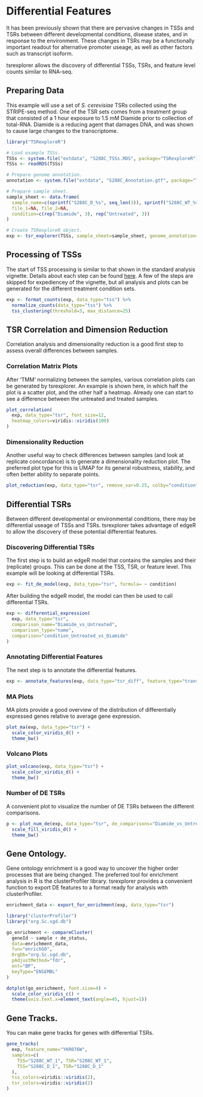 
# Differential Features

It has been previously shown that there are pervasive changes in TSSs and TSRs between
different developmental conditions, disease states, and in response to the environment.
These changes in TSRs may be a functionally important readout for alternative promoter useage,
as well as other factors such as transcript isoform.

tsrexplorer allows the discovery of differential TSSs, TSRs, and feature level counts similar to RNA-seq.

## Preparing Data

This example will use a set of *S. cerevisiae* TSRs collected using the STRIPE-seq method.
One of the TSR sets comes from a treatment group that consisted of
a 1 hour exposure to 1.5 mM Diamide prior to collection of total-RNA.
Diamide is a reducing agent that damages DNA, and was shown to cause large changes to the transcriptome.

```r
library("TSRexploreR")

# Load example TSSs.
TSSs <- system.file("extdata", "S288C_TSSs.RDS", package="TSRexploreR")
TSSs <- readRDS(TSSs)

# Prepare genome annotation.
annotation <- system.file("extdata", "S288C_Annotation.gtf", package="TSRexploreR")

# Prepare sample sheet.
sample_sheet <- data.frame(
  sample_name=c(sprintf("S288C_D_%s", seq_len(3)), sprintf("S288C_WT_%s", seq_len(3))),
  file_1=NA, file_2=NA,
  condition=c(rep("Diamide", 3), rep("Untreated", 3))
)

# Create TSRexploreR object.
exp <- tsr_explorer(TSSs, sample_sheet=sample_sheet, genome_annotation=annotation)
```

## Processing of TSSs

The start of TSS processing is similar to that shown in the standard analysis vignette.
Details about each step can be found [here](./TSR_ANALYSIS.md#processing-of-tsrs).
A few of the steps are skipped for expediencey of the vignette,
but all analysis and plots can be generated for the different treatment condition sets.

```r
exp <- format_counts(exp, data_type="tss") %>%
  normalize_counts(data_type="tss") %>%
  tss_clustering(threshold=3, max_distance=25)
```

## TSR Correlation and Dimension Reduction

Correlation analysis and dimensionality reduction is a good first step to assess overall differences between samples.

### Correlation Matrix Plots

After 'TMM' normalizing between the samples, various correlation plots can be generated by tsrexplorer.
An example is shown here, in which half the plot is a scatter plot, and the other half a heatmap.
Already one can start to see a difference between the untreated and treated samples.

```r
plot_correlation(
  exp, data_type="tsr", font_size=12,
  heatmap_colors=viridis::viridis(100)
)
```

### Dimensionality Reduction

Another useful way to check differences between samples (and look at replicate concordance)
is to generate a dimensionality reduction plot.
The preferred plot type for this is UMAP for its general robustness, stability, and often better ability to separate points.

```r
plot_reduction(exp, data_type="tsr", remove_var=0.25, colby="condition")
```

## Differential TSRs

Between different developmental or environmental conditions, there may be differential useage of TSSs and TSRs.
tsrexplorer takes advantage of edgeR to allow the discovery of these potential differential features.

### Discovering Differential TSRs

The first step is to build an edgeR model that contains the samples and their (replicate) groups.
This can be done at the TSS, TSR, or feature level. This example will be looking at differential TSRs.

```r
exp <- fit_de_model(exp, data_type="tsr", formula= ~ condition)
```

After building the edgeR model, the model can then be used to call differential TSRs.

```r
exp <- differential_expression(
  exp, data_type="tsr",
  comparison_name="Diamide_vs_Untreated",
  comparison_type="name",
  comparison="condition_Untreated_vs_Diamide"
)
```
### Annotating Differential Features

The next step is to annotate the differential features.

```r
exp <- annotate_features(exp, data_type="tsr_diff", feature_type="transcript")
```

### MA Plots

MA plots provide a good overview of the distribution of differentially expressed genes relative to average gene expression.

```r
plot_ma(exp, data_type="tsr") +
  scale_color_viridis_d() +
  theme_bw()
```

### Volcano Plots

```r
plot_volcano(exp, data_type="tsr") +
  scale_color_viridis_d() +
  theme_bw()
```

### Number of DE TSRs

A convenient plot to visualize the number of DE TSRs between the different comparisons.

```r
p <- plot_num_de(exp, data_type="tsr", de_comparisons="Diamide_vs_Untreated") +
  scale_fill_viridis_d() +
  theme_bw()
```

## Gene Ontology.

Gene ontology enrichment is a good way to uncover the higher order processes that are being changed.
The preferred tool for enrichment analysis in R is the clusterProfiler library.
tsrexplorer provides a convenient function to export DE features to a format ready for analysis with clusterProfiler.

```r
enrichment_data <- export_for_enrichment(exp, data_type="tsr")

library("clusterProfiler")
library("org.Sc.sgd.db")

go_enrichment <- compareCluster(
  geneId ~ sample + de_status,
  data=enrichment_data,
  fun="enrichGO",
  OrgDb="org.Sc.sgd.db",
  pAdjustMethod="fdr",
  ont="BP",
  keyType="ENSEMBL"
)

dotplot(go_enrichment, font.size=4) +
  scale_color_viridis_c() +
  theme(axis.text.x=element_text(angle=45, hjust=1))

```

## Gene Tracks.

You can make gene tracks for genes with differential TSRs.

```r
gene_tracks(
  exp, feature_name="YKR076W",
  samples=c(
    TSS="S288C_WT_1", TSR="S288C_WT_1",
    TSS="S288C_D_1", TSR="S288C_D_1"
  ),
  tss_colors=viridis::viridis(2),
  tsr_colors=viridis::viridis(2)
)
```
